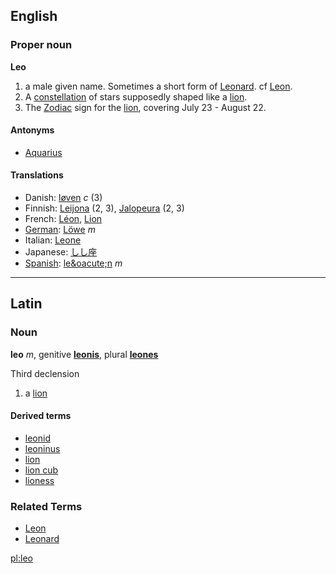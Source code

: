 ==English==
===Proper noun===
'''Leo'''

# a male given name. Sometimes a short form of [[Leonard]]. cf [[Leon]].
# A [[constellation]] of stars supposedly shaped like a [[lion]].
# The [[Zodiac]] sign for the [[lion]], covering July 23 - August 22.

====Antonyms====
*[[Aquarius]]

====Translations====
*Danish: [[løven]] ''c'' (3)
*Finnish: [[Leijona]] (2, 3), [[Jalopeura]] (2, 3)
*French: [[Léon]], [[Lion]]
*[[German]]:  [[Löwe]] ''m''
*Italian: [[Leone]]
*Japanese: [[しし座]]
*[[Spanish]]:  [[le&oacute;n]] ''m''


----

==Latin==
===Noun===
'''leo''' ''m'', genitive '''[[leonis]]''', plural '''[[leones]]'''

Third declension

#a [[lion]]

====Derived terms====
* [[leonid]]
* [[leoninus]]
* [[lion]]
* [[lion cub]]
* [[lioness]]

===Related Terms===
*[[Leon]]
*[[Leonard]]


[[pl:leo]]